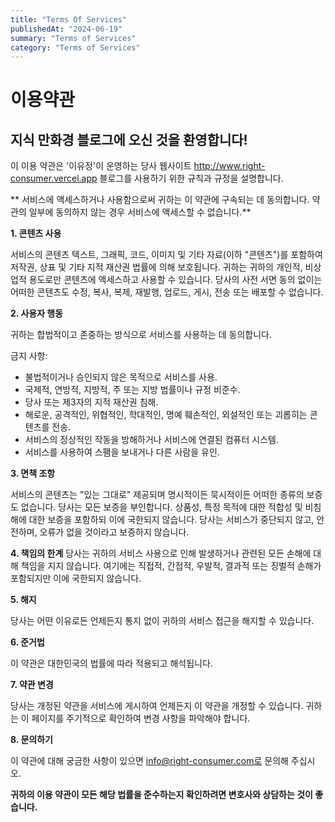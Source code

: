 ```yaml
---
title: "Terms Of Services"
publishedAt: "2024-06-19"
summary: "Terms of Services"
category: "Terms of Services"
---
```


# 이용약관 

## 지식 만화경 블로그에 오신 것을 환영합니다!

이 이용 약관은 '이유정'이 운영하는 당사 웹사이트 http://www.right-consumer.vercel.app 블로그를 사용하기 위한 규칙과 규정을 설명합니다.

** 서비스에 액세스하거나 사용함으로써 귀하는 이 약관에 구속되는 데 동의합니다. 약관의 일부에 동의하지 않는 경우 서비스에 액세스할 수 없습니다.**

**1. 콘텐츠 사용**

서비스의 콘텐츠 텍스트, 그래픽, 코드, 이미지 및 기타 자료(이하 "콘텐츠")를 포함하여 저작권, 상표 및 기타 지적 재산권 법률에 의해 보호됩니다. 귀하는 귀하의 개인적, 비상업적 용도로만 콘텐츠에 액세스하고 사용할 수 있습니다. 당사의 사전 서면 동의 없이는 어떠한 콘텐츠도 수정, 복사, 복제, 재발행, 업로드, 게시, 전송 또는 배포할 수 없습니다.

**2. 사용자 행동**

귀하는 합법적이고 존중하는 방식으로 서비스를 사용하는 데 동의합니다. 

금지 사항:

- 불법적이거나 승인되지 않은 목적으로 서비스를 사용.
- 국제적, 연방적, 지방적, 주 또는 지방 법률이나 규정 비준수.
- 당사 또는 제3자의 지적 재산권 침해.
- 해로운, 공격적인, 위협적인, 학대적인, 명예 훼손적인, 외설적인 또는 괴롭히는 콘텐츠를 전송.
- 서비스의 정상적인 작동을 방해하거나 서비스에 연결된 컴퓨터 시스템.
- 서비스를 사용하여 스팸을 보내거나 다른 사람을 유인.

**3. 면책 조항**

서비스의 콘텐츠는 "있는 그대로" 제공되며 명시적이든 묵시적이든 어떠한 종류의 보증도 없습니다. 당사는 모든 보증을 부인합니다. 상품성, 특정 목적에 대한 적합성 및 비침해에 대한 보증을 포함하되 이에 국한되지 않습니다. 당사는 서비스가 중단되지 않고, 안전하며, 오류가 없을 것이라고 보증하지 않습니다.

**4. 책임의 한계** 당사는 귀하의 서비스 사용으로 인해 발생하거나 관련된 모든 손해에 대해 책임을 지지 않습니다. 여기에는 직접적, 간접적, 우발적, 결과적 또는 징벌적 손해가 포함되지만 이에 국한되지 않습니다.

**5. 해지**

당사는 어떤 이유로든 언제든지 통지 없이 귀하의 서비스 접근을 해지할 수 있습니다.

**6. 준거법**

이 약관은 대한민국의 법률에 따라 적용되고 해석됩니다.

**7. 약관 변경**

당사는 개정된 약관을 서비스에 게시하여 언제든지 이 약관을 개정할 수 있습니다. 귀하는 이 페이지를 주기적으로 확인하여 변경 사항을 파악해야 합니다.

**8. 문의하기**

이 약관에 대해 궁금한 사항이 있으면 info@right-consumer.com로 문의해 주십시오.

**귀하의 이용 약관이 모든 해당 법률을 준수하는지 확인하려면 변호사와 상담하는 것이 좋습니다.**
